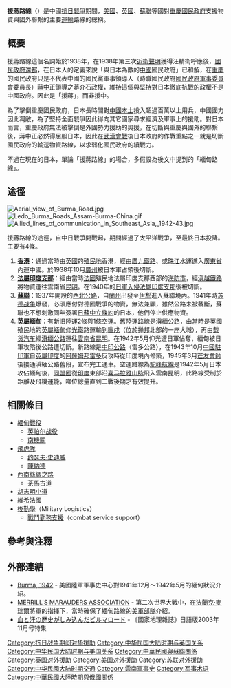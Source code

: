 {{No footnotes|time=2017-08-18T14:38:41+00:00}}
'''援蔣路線'''（{{jpn|j=援蒋ルート|hg=えんしょうルート|rm=Enshō rūto|f=y}}）是中國[[抗日戰爭|抗日戰爭]]期間，[[美國|美國]]、[[英國|英國]]、[[蘇聯|蘇聯]]等國對[[國民政府#重慶（1937年11月21日—1946年5月5日）|重慶國民政府]]支援物資與國外聯繫的主要[[運輸|運輸]]路線的總稱。

==概要==
援蔣路線這個名詞始於1938年，在1938年第三次[[近衛聲明|近衛聲明]]獲得汪精衛呼應後，[[汪精衛政權|國民政府還都]]，在日本人的定義來說「與日本為敵的[[中國|中國]]國民政府」已和解，在[[重慶|重慶]]的國民政府只是不代表中國的國民黨軍事領導人（時職國民政府[[國民政府軍事委員會|國民政府軍事委員會]]委員長）[[蔣中正|蔣中正]]領導之蔣介石政權，維持這個與堅持對日本徹底抗戰的政權不是中國政府。因此是「援蔣」，而非援中。

為了擊倒重慶國民政府，日本長時間對[[中國本土|中國本土]]投入超過百萬以上用兵，中國國力因此凋敝，為了堅持全面戰爭因此得向其它國家尋求經濟及軍事上的援助。對日本而言，重慶政府無法被擊倒是外國勢力援助的奧援，在切斷與重慶與國外的聯繫後，蔣中正必然得屈服日本，因此在[[武漢會戰|武漢會戰]]後日本政府的作戰重點之一就是切斷國民政府的輸送物資路線，以求弱化國民政府的續戰力。

不過在現在的日本，單論「援蔣路線」的場合，多假設為後文中提到的「緬甸路線」。

== 途徑 ==
[[File:Aerial_view_of_Burma_Road.jpg|thumb]]
[[File:Ledo_Burma_Roads_Assam-Burma-China.gif|thumb]]
[[Image:Allied_lines_of_communication_in_Southeast_Asia,_1942-43.jpg|thumb]]

援蔣路線的途徑，自中日戰爭開戰起，期間經過了太平洋戰爭，至最終日本投降。主要有4條。

#'''[[香港|香港]]'''：通過當時由[[英國|英國]]的[[殖民地|殖民地]]香港，經由[[廣九鐵路|廣九鐵路]]、或[[珠江|珠江]]水運進入[[廣東省|廣東省]]內運中國。於1938年10月[[廣州市|廣州]]被日本軍占領後切斷。
#'''[[法屬印度支那|法屬印度支那]]'''：經由當時[[法國|法國]]殖民地法屬印度支那西部的[[海防市|海防市]]，經[[滇越鐵路|滇越鐵路]]將物資運往雲南省[[昆明|昆明]]。在1940年的[[日軍入侵法屬印度支那|日軍入侵法屬印度支那]]後被切斷。
#'''[[蘇聯|蘇聯]]'''：1937年開設的[[西北公路|西北公路]]，自[[蘭州|蘭州]]出發至[[伊犁|伊犁]]進入蘇聯境內。1941年時[[苏德战争|苏德战争]]爆發，必須應付對德國戰爭的物資，無法兼顧，雖然公路未被截斷，蘇聯也不想刺激同年簽署[[日蘇中立條約|日蘇中立條約]]的日本，他們停止供應物資。 
#'''[[英屬緬甸|英屬緬甸]]'''：有新旧陸運2條與1條空運。舊陸運路線是[[滇緬公路|滇緬公路]]，由當時是英國殖民地的[[英屬緬甸|英屬緬甸]][[仰光|仰光]]鐵路運輸到[[臘戍|臘戍]]（位於[[掸邦|掸邦]]北部的一座大城），再由[[载货汽车|载货汽车]]經[[滇缅公路|滇缅公路]]運往[[雲南省|雲南省]][[昆明|昆明]]。在1942年5月仰光遭日軍佔奪，緬甸被日軍攻陷後公路遭切斷。新路線是[[中印公路|中印公路]]（雷多公路），在1943年10月[[中國駐印軍|中國駐印軍]]自[[英屬印度|英屬印度]]的[[阿薩姆邦|阿薩姆邦]][[雷多|雷多]]反攻時從印度境內修築，1945年3月[[滇西緬北戰役|芒友會師]]後接通滇緬公路舊段，宣布完工通車。空運路線為[[駝峰航線|駝峰航線]]是1942年5月日本攻佔緬甸後，[[同盟國|同盟國]]從[[印度|印度]]東部沿[[喜马拉雅山脉|喜马拉雅山脉]]飛入雲南昆明，此路線受制於距離及飛機運能，噸位總量直到二戰後期才有效提升。

== 相關條目 ==
*[[緬甸戰役|緬甸戰役]]
**[[英帕尔战役|英帕尔战役]]
**[[南機關|南機關]]
*[[飛虎隊|飛虎隊]]
**[[约瑟夫·史迪威|约瑟夫·史迪威]]
**[[陳納德|陳納德]]
*[[西南絲綢之路|西南絲綢之路]]
**[[茶馬古道|茶馬古道]]
*[[胡志明小道|胡志明小道]]
*[[維希法國|維希法國]]
*[[後勤學|後勤學]]（Military Logistics）
**[[戰鬥勤務支援|戰鬥勤務支援]]（combat service support）

== 參考與注釋 ==
{{Translation/Ref|ja|援蔣ルート|51914389}}
{{reflist}}

== 外部連結 ==
*[http://www.history.army.mil/brochures/burma42/burma42.htm Burma, 1942] {{Wayback|url=http://www.history.army.mil/brochures/burma42/burma42.htm |date=20110828045431 }} - 美國陸軍軍事史中心對1941年12月～1942年5月的緬甸狀況介紹。
*[http://www.marauder.org/ MERRILL'S MARAUDERS ASSOCIATION ] {{Wayback|url=http://www.marauder.org/ |date=20210307212703 }} - 第二次世界大戦中，在[[法蘭克·麥瑞爾|法蘭克·麥瑞爾]]將軍的指揮下，當時確保了緬甸路線的[[麦瑞尔突击队|美軍部隊]]介紹。
*[http://nng.nikkeibp.co.jp/nng/feature/0311/index4.shtml 血と汗の歴史がしみ込んだビルマロード] {{Wayback|url=http://nng.nikkeibp.co.jp/nng/feature/0311/index4.shtml |date=20070309183233 }} - 《國家地理雜誌》日語版2003年11月号特集

[[Category:抗日战争期间对华援助|Category:抗日战争期间对华援助]]
[[Category:中华民国大陆时期与英国关系|Category:中华民国大陆时期与英国关系]]
[[Category:中华民国大陆时期与美国关系|Category:中华民国大陆时期与美国关系]]
[[Category:中華民國與蘇聯關係|Category:中華民國與蘇聯關係]]
[[Category:英国对外援助|Category:英国对外援助]]
[[Category:美国对外援助|Category:美国对外援助]]
[[Category:苏联对外援助|Category:苏联对外援助]]
[[Category:中华民國大陆时期交通|Category:中华民國大陆时期交通]]
[[Category:雲南軍事史|Category:雲南軍事史]]
[[Category:军事术语|Category:军事术语]]
[[Category:中華民國大陸時期與俄國關係|Category:中華民國大陸時期與俄國關係]]